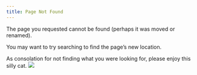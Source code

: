 ```yaml
---
title: Page Not Found
---
```


The page you requested cannot be found (perhaps it was moved or renamed).

You may want to try searching to find the page's new location.

As consolation for not finding what you were looking for, please enjoy this silly cat.
![](images/404.png){fig-align="center"}